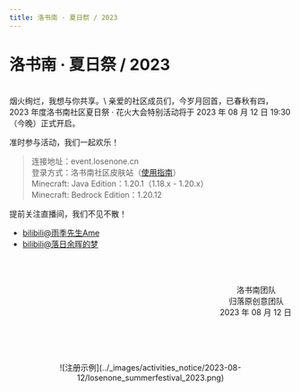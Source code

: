 ```yaml
---
title: 洛书南 · 夏日祭 / 2023
---
```


# 洛书南 · 夏日祭 / 2023

<br />
烟火绚烂，我想与你共享。\
亲爱的社区成员们，今岁月回首，已春秋有四，2023 年度洛书南社区夏日祭 · 花火大会特别活动将于 2023 年 08 月 12 日 19:30（今晚）正式开启。

准时参与活动，我们一起欢乐！
> 连接地址：event.losenone.cn\
> 登录方式：洛书南社区皮肤站（[使用指南](../../docs/wiki/losenone_skin_user_guide)）\
> Minecraft: Java Edition：1.20.1（1.18.x - 1.20.x）\
> Minecraft: Bedrock Edition：1.20.12

提前关注直播间，我们不见不散！
- [bilibili@雨季先生Ame](https://live.bilibili.com/10456074)
- [bilibili@落日余晖的梦](https://live.bilibili.com/24170177)

<br /><br /><p align="right">洛书南团队&emsp;&emsp;<br />归落原创意团队&emsp;<br />2023 年 08 月 12 日</p>

<br /><br /><br />
<center>![注册示例](../_images/activities_notice/2023-08-12/losenone_summerfestival_2023.png)</center>